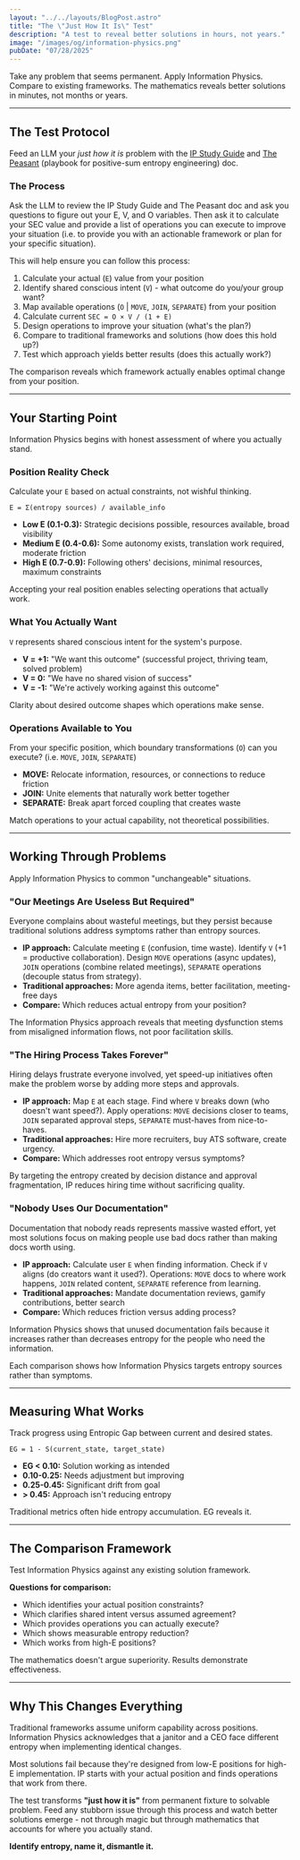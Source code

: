```yaml
---
layout: "../../layouts/BlogPost.astro"
title: "The \"Just How It Is\" Test"
description: "A test to reveal better solutions in hours, not years."
image: "/images/og/information-physics.png"
pubDate: "07/28/2025"
---
```


Take any problem that seems permanent. Apply Information Physics. Compare to existing frameworks. The mathematics reveals better solutions in minutes, not months or years.

---

## The Test Protocol

Feed an LLM your *just how it is* problem with the [IP Study Guide](/information-physics-study-guide.txt) and [The Peasant](/the-peasant.txt) (playbook for positive-sum entropy engineering) doc.

### The Process

Ask the LLM to review the IP Study Guide and The Peasant doc and ask you questions to figure out your E, V, and O variables. Then ask it to calculate your SEC value and provide a list of operations you can execute to improve your situation (i.e. to provide you with an actionable framework or plan for your specific situation).

This will help ensure you can follow this process:

1. Calculate your actual (`E`) value from your position
2. Identify shared conscious intent (`V`) - what outcome do you/your group want?
3. Map available operations (`O` | `MOVE`, `JOIN`, `SEPARATE`) from your position
4. Calculate current `SEC = O × V / (1 + E)`
5. Design operations to improve your situation (what's the plan?)
6. Compare to traditional frameworks and solutions (how does this hold up?)
7. Test which approach yields better results (does this actually work?)

The comparison reveals which framework actually enables optimal change from your position.

---

## Your Starting Point

Information Physics begins with honest assessment of where you actually stand.

### Position Reality Check

Calculate your `E` based on actual constraints, not wishful thinking.

`E = Σ(entropy sources) / available_info`

- **Low E (0.1-0.3):** Strategic decisions possible, resources available, broad visibility
- **Medium E (0.4-0.6):** Some autonomy exists, translation work required, moderate friction
- **High E (0.7-0.9):** Following others' decisions, minimal resources, maximum constraints

Accepting your real position enables selecting operations that actually work.

### What You Actually Want

`V` represents shared conscious intent for the system's purpose.

- **V = +1:** "We want this outcome" (successful project, thriving team, solved problem)
- **V = 0:** "We have no shared vision of success"
- **V = -1:** "We're actively working against this outcome"

Clarity about desired outcome shapes which operations make sense.

### Operations Available to You

From your specific position, which boundary transformations (`O`) can you execute? (i.e. `MOVE`, `JOIN`, `SEPARATE`)

- **MOVE:** Relocate information, resources, or connections to reduce friction
- **JOIN:** Unite elements that naturally work better together
- **SEPARATE:** Break apart forced coupling that creates waste

Match operations to your actual capability, not theoretical possibilities.

---

## Working Through Problems

Apply Information Physics to common "unchangeable" situations.

### "Our Meetings Are Useless But Required"

Everyone complains about wasteful meetings, but they persist because traditional solutions address symptoms rather than entropy sources.

- **IP approach:** Calculate meeting `E` (confusion, time waste). Identify `V` (+1 = productive collaboration). Design `MOVE` operations (async updates), `JOIN` operations (combine related meetings), `SEPARATE` operations (decouple status from strategy).
- **Traditional approaches:** More agenda items, better facilitation, meeting-free days
- **Compare:** Which reduces actual entropy from your position?

The Information Physics approach reveals that meeting dysfunction stems from misaligned information flows, not poor facilitation skills.

### "The Hiring Process Takes Forever"

Hiring delays frustrate everyone involved, yet speed-up initiatives often make the problem worse by adding more steps and approvals.

- **IP approach:** Map `E` at each stage. Find where `V` breaks down (who doesn't want speed?). Apply operations: `MOVE` decisions closer to teams, `JOIN` separated approval steps, `SEPARATE` must-haves from nice-to-haves.
- **Traditional approaches:** Hire more recruiters, buy ATS software, create urgency.
- **Compare:** Which addresses root entropy versus symptoms?

By targeting the entropy created by decision distance and approval fragmentation, IP reduces hiring time without sacrificing quality.

### "Nobody Uses Our Documentation"

Documentation that nobody reads represents massive wasted effort, yet most solutions focus on making people use bad docs rather than making docs worth using.

- **IP approach:** Calculate user `E` when finding information. Check if `V` aligns (do creators want it used?). Operations: `MOVE` docs to where work happens, `JOIN` related content, `SEPARATE` reference from learning.
- **Traditional approaches:** Mandate documentation reviews, gamify contributions, better search
- **Compare:** Which reduces friction versus adding process?

Information Physics shows that unused documentation fails because it increases rather than decreases entropy for the people who need the information.

Each comparison shows how Information Physics targets entropy sources rather than symptoms.

---

## Measuring What Works

Track progress using Entropic Gap between current and desired states.

`EG = 1 - S(current_state, target_state)`

- **EG < 0.10:** Solution working as intended
- **0.10-0.25:** Needs adjustment but improving
- **0.25-0.45:** Significant drift from goal
- **> 0.45:** Approach isn't reducing entropy

Traditional metrics often hide entropy accumulation. EG reveals it.

---

## The Comparison Framework

Test Information Physics against any existing solution framework.

**Questions for comparison:**

- Which identifies your actual position constraints?
- Which clarifies shared intent versus assumed agreement?
- Which provides operations you can actually execute?
- Which shows measurable entropy reduction?
- Which works from high-E positions?

The mathematics doesn't argue superiority. Results demonstrate effectiveness.

---

## Why This Changes Everything

Traditional frameworks assume uniform capability across positions. Information Physics acknowledges that a janitor and a CEO face different entropy when implementing identical changes.

Most solutions fail because they're designed from low-E positions for high-E implementation. IP starts with your actual position and finds operations that work from there.

The test transforms **"just how it is"** from permanent fixture to solvable problem. Feed any stubborn issue through this process and watch better solutions emerge - not through magic but through mathematics that accounts for where you actually stand.

**Identify entropy, name it, dismantle it.**
